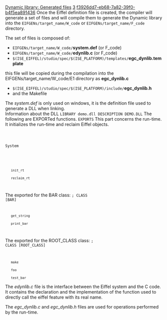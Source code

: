 [[Property:title|Dynamic library: Generated files]]
[[Property:weight|3]]
[[Property:uuid|f3926dd7-eb68-7a82-39f0-b4f5ea891436]]
Once the Eiffel definition file is created, the compiler will generate a set of files and will compile them to generate the Dynamic library into the <code>EIFGENs/target_name/W_code</code> or <code>EIFGENs/target_name/F_code</code> directory. 

{{note|To generate and compile these files, you have to indicate the definition file that should be used in the [[Advanced Options|advanced node of the project settings]]  of your system. This way EiffelStudio will know which one to use. If you do not specify any definition file, nothing will be generated. }}

The set of files is composed of:
<div> 
*  <code>EIFGENs/target_name/W_code/</code>'''system.def''' (or F_code) 
*  <code>EIFGENs/target_name/W_code/</code>'''edynlib.c''' (or F_code) 
*  <code lang=text>$(ISE_EIFFEL)/studio/spec/$(ISE_PLATFORM)/templates/</code>'''egc_dynlib.template''' <br/>
this file will be copied during the compilation into the EIFGENs/target_name/W_code/E1 directory as '''egc_dynlib.c''' 
*  <code lang=text>$(ISE_EIFFEL)/studio/spec/$(ISE_PLATFORM)/include/</code>'''egc_dynlib.h''' 
* and the Makefile
</div>
The ''system.def'' is only used on windows, it is the definition file used to generate a DLL when linking.<br/>
Information about the DLL
<code lang=text>LIBRARY demo.dll
DESCRIPTION DEMO.DLL</code>
The following are EXPORTed functions.
<code lang=text>
EXPORTS</code>
This part concerns the run-time. It initializes the run-time and reclaim Eiffel objects.
<code lang=text>
;System
	init_rt
	reclaim_rt
</code>
The exported for the BAR class:
<code lang=text>; CLASS [BAR]
	get_string
	print_bar
</code>
The exported for the ROOT_CLASS class:
<code lang=text>; CLASS [ROOT_CLASS]
	make
	foo
	test_bar</code>


The ''edynlib.c'' file is the interface between the Eiffel system and the C code. It contains the declaration and the implementation of the function used to directly call the eiffel feature with its real name. 

The <span> ''egc_dynlib.c'' </span> and <span> ''egc_dynlib.h'' </span> files are used for operations performed by the run-time. 




